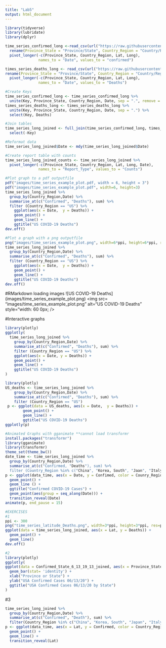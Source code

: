 ```yaml
---
title: "Lab5"
output: html_document
---
```

```r
library(tidyverse)
library(lubridate)
library(dplyr)
```

```r
time_series_confirmed_long <-read_csv(url("https://raw.githubusercontent.com/CSSEGISandData/COVID-19/master/csse_covid_19_data/csse_covid_19_time_series/time_series_covid19_confirmed_global.csv")) %>%
  rename(Province_State = "Province/State", Country_Region = "Country/Region") %>%
  pivot_longer(-c(Province_State, Country_Region, Lat, Long),
               names_to = "Date", values_to = "confirmed")
```
```r
times_series_deaths_long <- read_csv(url("https://raw.githubusercontent.com/CSSEGISandData/COVID-19/master/csse_covid_19_data/csse_covid_19_time_series/time_series_covid19_deaths_global.csv")) %>%
rename(Province_State = "Province/State", Country_Region = "Country/Region") %>%
  pivot_longer(-c(Province_State, Country_Region, Lat, Long),
               names_to = "Date", values_to = "Deaths")
```
```r
#Create Keys
time_series_confirmed_long <- time_series_confirmed_long %>%
  unite(Key, Province_State, Country_Region, Date, sep = ".", remove = FALSE)
times_series_deaths_long <- times_series_deaths_long %>%
  unite(Key, Province_State, Country_Region, Date, sep = ".") %>%
  select(Key, Deaths)
```
```r
#Join tables
time_series_long_joined <- full_join(time_series_confirmed_long, times_series_deaths_long, by = c("Key")) %>%
  select(-Key)
```
```r
#Reformat data
time_series_long_joined$Date <- mdy(time_series_long_joined$Date)
```
```r
#Create report table with counts
time_series_long_joined_counts <- time_series_long_joined %>%
  pivot_longer(-c(Province_State, Country_Region, Lat, Long, Date), 
               names_to = "Report_Type", values_to = "Counts")
```
```r
#Plot graph to a pdf outputfile
pdf("images/time_series_example_plot.pdf, width = 6, height = 3")
pdf("images/time_series_example_plot.pdf", width=6, height=3)
time_series_long_joined %>% 
  group_by(Country_Region,Date) %>% 
  summarise_at(c("Confirmed", "Deaths"), sum) %>% 
  filter (Country_Region == "US") %>% 
    ggplot(aes(x = Date,  y = Deaths)) + 
    geom_point() +
    geom_line() +
    ggtitle("US COVID-19 Deaths")
dev.off()
```
```r
#Plot a graph with a png outputfile 
png("images/time_series_example_plot.png", width=6*ppi, height=6*ppi, res=ppi)
time_series_long_joined %>% 
  group_by(Country_Region,Date) %>% 
  summarise_at(c("Confirmed", "Deaths"), sum) %>% 
  filter (Country_Region == "US") %>% 
    ggplot(aes(x = Date,  y = Deaths)) + 
    geom_point() +
    geom_line() +
    ggtitle("US COVID-19 Deaths")
dev.off()
```
#RMarkdown loading images 
![US COVID-19 Deaths] (images/time_series_example_plot.png)
<img src= "images/time_series_example_plot.png" alt="US COVID-19 Deaths" style="width: 60 0px; />

#Interactive graphs 
```r
library(plotly)
ggplotly(
  time_series_long_joined %>%
    group_by(Country_Region,Date) %>%
    summarise_at(c("Confirmed", "Deaths"), sum) %>%
    filter (Country_Region == "US") %>%
    ggplot(aes(x = Date, y = Deaths)) +
    geom_point() +
    geom_line() +
    ggtitle("US COVID-19 Deaths")
)
```
```r
library(plotly)
US_deaths <- time_series_long_joined %>% 
    group_by(Country_Region,Date) %>% 
    summarise_at(c("Confirmed", "Deaths"), sum) %>% 
    filter (Country_Region == "US")
 p <- ggplot(data = US_deaths, aes(x = Date,  y = Deaths)) + 
        geom_point() +
        geom_line() +
        ggtitle("US COVID-19 Deaths")
ggplotly(p)
```
```r
#Animated Graphs with gganimate **cannot load transformr
install.packages("transformr")
library(gganimate)
library(transformr)
theme_set(theme_bw())
date_time <- time_series_long_joined %>%
  group_by(Country_Region,Date) %>%
  summarise_at(c("Confirmed, "Deaths"), sum) %>%
  filter (Country_Region %in% c("China", "Korea, South", "Jaan", "Italy", "US""))
p <- ggplot(data_time, aes(x = Date, y = Confimed, color = Counry_Region)) +
  geom_point() +
  geom_line () +
  ggtitle("Confirmed COVID-19 Cases") +
  geom_point(aes(group = seq_along(Date))) + 
  transition_reveal(Date)
animate(p, end_pause = 15)
```
```r
#EXERCISES
#1
ppi <- 300
png("time_series_latitude_Deaths.png", width=3*ppi, height=3*ppi, res=ppi)
ggplot(data = time_series_long_joined, aes(x = Lat, y = Deaths)) + 
  geom_point() + 
  geom_line() 
dev.off()
```
```r
#2
library(plotly)
ggplotly(
ggplot(data = Confirmed_State_6_13_19_13_joined, aes(x = Province_State, y = Confirmed_6_13_2020)) + 
  geom_bar(stat= 'identity') + 
  xlab("Province or State") + 
  ylab("USA Confirmed Cases 06/13/20") + 
  ggtitle("USA Confirmed Cases 06/13/20 by State")
)
```
#3
```r
time_series_long_joined %>%
  group_by(Country_Region,Date) %>%
  summarise_at(c("Confirmed", "Death"), sum) %>%
  filter(Country_Region %in% c("China", "Korea, South", "Japan", "Italy", "US"))
p <- ggplot(data_time, aes(x = Lat, y = Confirmed, color = Country_Region)) + 
  geom_point() + 
  geom_line() +
  transition_reveal(Lat)
```













